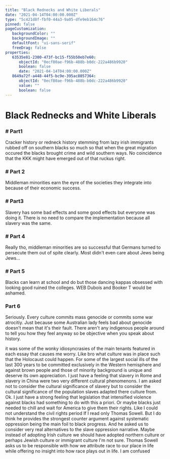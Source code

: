 ```yaml
---
title: "Black Rednecks and White Liberals"
date: "2021-04-14T04:00:00.000Z"
type: "5c421d8f-fbf0-44a3-9a05-dfe9eb164c76"
pinned: false
pageCustomization: 
   backgroundColor: ""
   backgroundImage: ""
   defaultFont: "ui-sans-serif"
   freeDrag: false
properties: 
   63535e81-2300-473f-bc15-f55b50eb7e60: 
      objectId: "0ecf80ae-f96b-488b-b0dc-222a486b9920"
      boolean: false
      date: "2021-04-14T04:00:00.000Z"
   8649a72f-a448-44f5-bc9e-395ac8057364: 
      objectId: "0ecf80ae-f96b-488b-b0dc-222a486b9920"
      value: ""
      boolean: false
---
```


# Black Rednecks and White Liberals

### \# Part1

Cracker history or redneck history stemming from lazy irish immigrants rubbed off on southern blacks so much so that when the great migration occured the blacks brought crime and wild southern ways. No coincidence that the KKK might have emerged out of that ruckus right.

### \# Part 2

Middleman minorities earn the eyre of the societies they integrate into because of their economic success.

### \# Part3

Slavery has some bad effects and some good effects but everyone was doing it. There is no need to compare the implementation because all slavery was the same.

### \# Part 4

Really tho, middleman minorities are so successful that Germans turned to persecute them out of spite clearly. Most didn't even care about Jews being Jews...

### \# Part 5

Blacks can learn at school and do but those dancing kappas obsessed with looking good ruined the colleges. WEB Dubois and Booker T would be ashamed.

### Part 6

Seriously. Every culture commits mass genocide or commits some war atrocitiy. Just because some Australian lady feels bad about genocide doesn't mean that it's their fault. There aren't any indigenous people around to tell you how they feel anyway so be objective when you speak about history.

it was some of the wonky idiosyncrasies of the main tenants featured in each essay that causes me worry. Like bro what culture was in place such that the Holocaust could happen. For some of the largest social ills of the last 300 years to be committed exclusively in the Western hemisphere and against brown people and those of minority background is unique and deserve its own appreciation. I just have a feeling that slavery in Rome and slavery in China were two very different cultural phenomenons. I am asked not to consider the cultural significance of slavery but to consider the cultural significance of the population slaves adapted there culture from. Ok. I just have a strong feeling that legislation that intensified violence against blacks had something to do with this a priori. Or maybe blacks just needed to chill and wait for America to give them their rights. Like I could not understand the civil rights period If I read only Thomas Sowell. But I do think he provides the strongest counter argument against systematic oppression being the main foil to black progress. And he asked us to consider very real alternatives to the slave oppression narrative. Maybe instead of adopting Irish culture we should have adopted northern culture or perhaps Jewish culture or immigrant culture I'm not sure. Thomas Sowell asks us to be responsible with how we attribute race to our place in life while offering no insight into how race plays out in life. I am confused

